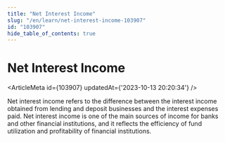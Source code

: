 ```yaml
---
title: "Net Interest Income"
slug: "/en/learn/net-interest-income-103907"
id: "103907"
hide_table_of_contents: true
---
```



# Net Interest Income

<ArticleMeta id={103907} updatedAt={'2023-10-13 20:20:34'} />
<div className='border-solid border-b border-t-0 my-4 border-[var(--ifm-color-gray-300)]' />

Net interest income refers to the difference between the interest income obtained from lending and deposit businesses and the interest expenses paid. Net interest income is one of the main sources of income for banks and other financial institutions, and it reflects the efficiency of fund utilization and profitability of financial institutions.
